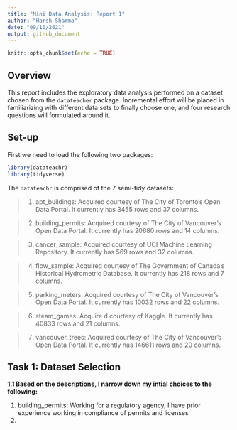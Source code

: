 ```yaml
---
title: "Mini Data Analysis: Report 1"
author: "Harsh Sharma"
date: "09/10/2021"
output: github_document
---
```


```r
knitr::opts_chunk$set(echo = TRUE)
```

## Overview
This report includes the exploratory data analysis performed on a dataset chosen from the `datateacher` package. Incremental effort will be placed in familiarizing with different data sets to finally choose one, and four research questions will formulated around it.

## Set-up
First we need to load the following two packages:

```r
library(datateachr)
library(tidyverse)
```

The `datateachr` is comprised of the 7 semi-tidy datasets:

> 1. apt_buildings: Acquired courtesy of The City of Toronto’s Open Data Portal. It currently has 3455 rows and 37 columns.

> 2. building_permits: Acquired courtesy of The City of Vancouver’s Open Data Portal. It currently has 20680 rows and 14 columns.

> 3. cancer_sample: Acquired courtesy of UCI Machine Learning Repository. It currently has 569 rows and 32 columns.

> 4. flow_sample: Acquired courtesy of The Government of Canada’s Historical Hydrometric Database. It currently has 218 rows and 7 columns.

> 5. parking_meters: Acquired courtesy of The City of Vancouver’s Open Data Portal. It currently has 10032 rows and 22 columns.

> 6. steam_games: Acquire d courtesy of Kaggle. It currently has 40833 rows and 21 columns.

> 7. vancouver_trees: Acquired courtesy of The City of Vancouver’s Open Data Portal. It currently has 146611 rows and 20 columns.

## Task 1: Dataset Selection

**1.1 Based on the descriptions, I narrow down my intial choices to the following:**

1. building_permits:
Working for a regulatory agency, I have prior experience working in compliance of permits and licenses
2. 